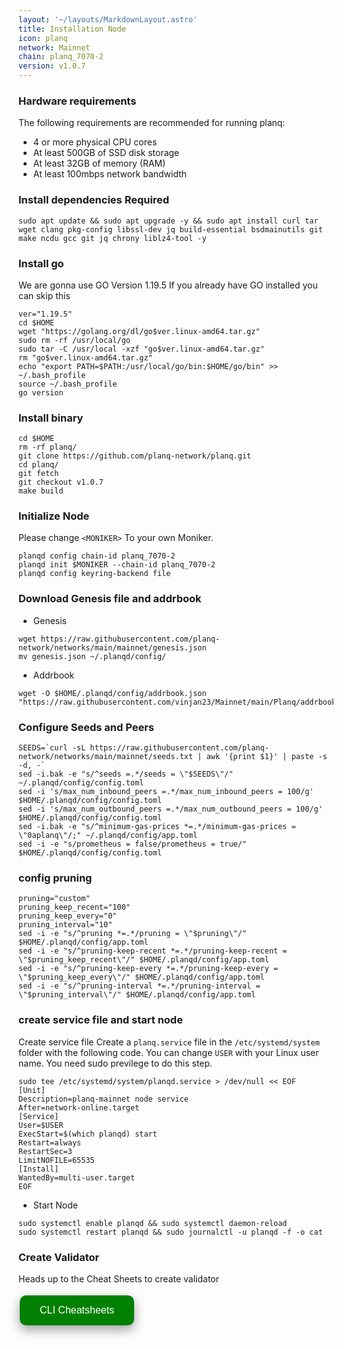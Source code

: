 ```yaml
---
layout: '~/layouts/MarkdownLayout.astro'
title: Installation Node
icon: planq
network: Mainnet
chain: planq_7070-2
version: v1.0.7
---
```


### Hardware requirements

The following requirements are recommended for running planq:

- 4 or more physical CPU cores
- At least 500GB of SSD disk storage
- At least 32GB of memory (RAM)
- At least 100mbps network bandwidth


### Install dependencies Required

```
sudo apt update && sudo apt upgrade -y && sudo apt install curl tar wget clang pkg-config libssl-dev jq build-essential bsdmainutils git make ncdu gcc git jq chrony liblz4-tool -y
```

### Install go

We are gonna use GO Version 1.19.5
If you already have GO installed you can skip this 

```
ver="1.19.5"
cd $HOME
wget "https://golang.org/dl/go$ver.linux-amd64.tar.gz"
sudo rm -rf /usr/local/go
sudo tar -C /usr/local -xzf "go$ver.linux-amd64.tar.gz"
rm "go$ver.linux-amd64.tar.gz"
echo "export PATH=$PATH:/usr/local/go/bin:$HOME/go/bin" >> ~/.bash_profile
source ~/.bash_profile
go version
```

### Install binary

```
cd $HOME
rm -rf planq/
git clone https://github.com/planq-network/planq.git
cd planq/
git fetch
git checkout v1.0.7
make build
```

### Initialize Node

Please change `<MONIKER>` To your own Moniker.

```
planqd config chain-id planq_7070-2
planqd init $MONIKER --chain-id planq_7070-2
planqd config keyring-backend file
```

### Download Genesis file and addrbook

- Genesis

```
wget https://raw.githubusercontent.com/planq-network/networks/main/mainnet/genesis.json
mv genesis.json ~/.planqd/config/
```

- Addrbook

```
wget -O $HOME/.planqd/config/addrbook.json "https://raw.githubusercontent.com/vinjan23/Mainnet/main/Planq/addrbook.json"
```

### Configure Seeds and Peers

```
SEEDS=`curl -sL https://raw.githubusercontent.com/planq-network/networks/main/mainnet/seeds.txt | awk '{print $1}' | paste -s -d, -`
sed -i.bak -e "s/^seeds =.*/seeds = \"$SEEDS\"/" ~/.planqd/config/config.toml
sed -i 's/max_num_inbound_peers =.*/max_num_inbound_peers = 100/g' $HOME/.planqd/config/config.toml
sed -i 's/max_num_outbound_peers =.*/max_num_outbound_peers = 100/g' $HOME/.planqd/config/config.toml
sed -i.bak -e "s/^minimum-gas-prices *=.*/minimum-gas-prices = \"0aplanq\"/;" ~/.planqd/config/app.toml
sed -i -e "s/prometheus = false/prometheus = true/" $HOME/.planqd/config/config.toml
```

### config pruning

```
pruning="custom"
pruning_keep_recent="100"
pruning_keep_every="0"
pruning_interval="10"
sed -i -e "s/^pruning *=.*/pruning = \"$pruning\"/" $HOME/.planqd/config/app.toml
sed -i -e "s/^pruning-keep-recent *=.*/pruning-keep-recent = \"$pruning_keep_recent\"/" $HOME/.planqd/config/app.toml
sed -i -e "s/^pruning-keep-every *=.*/pruning-keep-every = \"$pruning_keep_every\"/" $HOME/.planqd/config/app.toml
sed -i -e "s/^pruning-interval *=.*/pruning-interval = \"$pruning_interval\"/" $HOME/.planqd/config/app.toml
```

### create service file and start node

Create service file
Create a `planq.service` file in the `/etc/systemd/system` folder with the following code. 
You can change `USER` with your Linux user name. You need sudo previlege to do this step.

```
sudo tee /etc/systemd/system/planqd.service > /dev/null << EOF
[Unit]
Description=planq-mainnet node service
After=network-online.target
[Service]
User=$USER
ExecStart=$(which planqd) start
Restart=always
RestartSec=3
LimitNOFILE=65535
[Install]
WantedBy=multi-user.target
EOF
```

- Start Node

```
sudo systemctl enable planqd && sudo systemctl daemon-reload
sudo systemctl restart planqd && sudo journalctl -u planqd -f -o cat
```

### Create Validator

Heads up to the Cheat Sheets to create validator

<a href="https://service.vinjan.xyz/mainnet/planq/cheat" target="_blank">
  <button style="background-color: green; border: none; color: white; padding: 15px 32px; text-align: center; text-decoration: none; display: inline-block; font-size: 16px; margin: 4px 2px; cursor: pointer; border-radius: 10px; box-shadow: 0 8px 16px 0 rgba(0,0,0,0.2), 0 6px 20px 0 rgba(0,0,0,0.19);" onmouseover="this.style.boxShadow='0 0 0 4px rgba(0,255,0,0.5)'" onmouseout="this.style.boxShadow='0 8px 16px 0 rgba(0,0,0,0.2), 0 6px 20px 0 rgba(0,0,0,0.19)'">CLI Cheatsheets</button>
</a>
